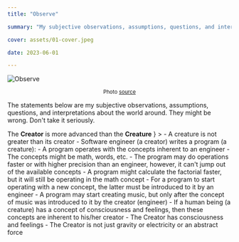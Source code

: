 ```yaml
---
title: "Observe"

summary: "My subjective observations, assumptions, questions, and interpretations about the world around. They might be wrong. Don't take it seriously"

cover: assets/01-cover.jpeg

date: 2023-06-01

---
```



![Observe](./assets/01-cover.jpeg)

<center>
  <small>
    Photo <a href="https://unsplash.com/photos/LWP5r3sHBm8">source</a>
  </small>
</center>

The statements below are my subjective observations, assumptions, questions, and interpretations about the world around. They might be wrong. Don't take it seriously.

<Divider />

<Section
  hash="observation 101"
  header={
    <>The <b>Creator</b> is more advanced than the <b>Creature</b></>
  }
>
  - A creature is not greater than its creator
  - Software engineer (a creator) writes a program (a creature):
    - A program operates with the concepts inherent to an engineer
    - The concepts might be math, words, etc.
    - The program may do operations faster or with higher precision than an engineer, however, it can't jump out of the available concepts
      - A program might calculate the factorial faster, but it will still be operating in the math concept
    - For a program to start operating with a new concept, the latter must be introduced to it by an engineer
      - A program may start creating music, but only after the concept of music was introduced to it by the creator (engineer)
  - If a human being (a creature) has a concept of consciousness and feelings, then these concepts are inherent to his/her creator
    - The Creator has consciousness and feelings
    - The Creator is not just gravity or electricity or an abstract force
</Section>

